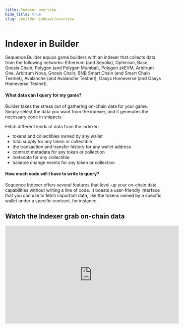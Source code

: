 ```yaml
---
title: Indexer overview
hide_title: true
slug: /builder-indexer/overview
---
```


# Indexer in Builder

Sequence Builder equips game builders with an indexer that collects data from the following networks: Ethereum (and Sepolia), Optimism, Base, Gnosis Chain, Polygon (and Polygon Mumbai), Polygon zkEVM, Arbitrum One, Arbitrum Nova, Gnosis Chain, BNB Smart Chain (and Smart Chain Testnet), Avalanche (and Avalanche Testnet), Oasys Homeverse (and Oasys Homeverse Testnet).

#### What data can I query for my game?
Builder takes the stress out of gathering on-chain data for your game. Simply select the data you want from the indexer, and it generates the necessary code in snippets.

Fetch different kinds of data from the indexer:
- tokens and collectibles owned by any wallet
- total supply for any token or collectible
- the transaction and transfer history for any wallet address
- contract metadata for any token or collection
- metadata for any collectible
- balance change events for any token or collection

#### How much code will I have to write to query?
Sequence Indexer offers several features that level-up your on-chain data capabilities without writing a line of code. It boasts a user-friendly interface that you can use to fetch important data, like the tokens owned by a specific wallet under a specific contract, for instance.

## Watch the Indexer grab on-chain data

<iframe width="560" height="315" src="https://www.youtube.com/embed/VwHn_BYiFYs?si=hvpyCxtVbtcfUH0s" title="YouTube video player" frameborder="0" allow="accelerometer; autoplay; clipboard-write; encrypted-media; gyroscope; picture-in-picture; web-share" allowfullscreen></iframe>
